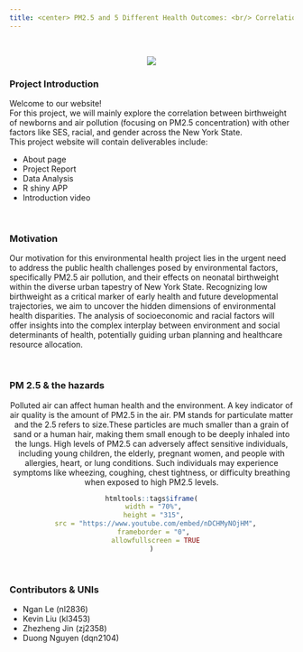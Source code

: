 ```yaml
---
title: <center> PM2.5 and 5 Different Health Outcomes: <br/> Correlation among NY Counties
---
```


<br> 

<center>
![](images/homepage.jpg)
</center>



### Project Introduction

Welcome to our website!
<br> 
For this project, we will mainly explore the correlation between birthweight of newborns and air pollution (focusing on PM2.5 concentration) with other factors like SES, racial, and gender across the New York State. 
<br> 
This project website will contain deliverables include: 

* About page
* Project Report
* Data Analysis
* R shiny APP
* Introduction video

<br/> 

### Motivation

Our motivation for this environmental health project lies in the urgent need to address the public health challenges posed by environmental factors, specifically PM2.5 air pollution, and their effects on neonatal birthweight within the diverse urban tapestry of New York State. 
Recognizing low birthweight as a critical marker of early health and future developmental trajectories, we aim to uncover the hidden dimensions of environmental health disparities.
The analysis of socioeconomic and racial factors will offer insights into the complex interplay between environment and social determinants of health, potentially guiding urban planning and healthcare resource allocation. 

<br/> 

### PM 2.5 & the hazards

<center>
Polluted air can affect human health and the environment. A key indicator of air quality is the amount of PM2.5 in the air. PM stands for particulate matter and the 2.5 refers to size.These particles are much smaller than a grain of sand or a human hair, making them small enough to be deeply inhaled into the lungs. High levels of PM2.5 can adversely affect sensitive individuals, including young children, the elderly, pregnant women, and people with allergies, heart, or lung conditions. Such individuals may experience symptoms like wheezing, coughing, chest tightness, or difficulty breathing when exposed to high PM2.5 levels.

```r
htmltools::tags$iframe(
  width = "70%", 
  height = "315", 
  src = "https://www.youtube.com/embed/nDCHMyNOjHM",
  frameborder = "0", 
  allowfullscreen = TRUE
)
```
</center>

<br/>

### Contributors & UNIs

* Ngan Le (nl2836) 
* Kevin Liu (kl3453)
* Zhezheng Jin (zj2358)
* Duong Nguyen (dqn2104)

